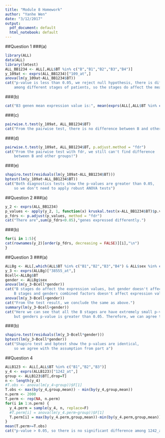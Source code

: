 ```yaml
---
title: "Module 8 Homework"
author: "Yanhe Wen"
date: "3/12/2017"
output:
  pdf_document: default
  html_notebook: default
---
```


##Question 1
###(a)
```r
library(ALL)
data(ALL)
library(lmtest)
ALL_BB1234 <- ALL[,ALL$BT %in% c("B","B1","B2","B3","B4")]
y_109at <- exprs(ALL_BB1234)["109_at",]
anova(lm(y_109at~ALL_BB1234$BT))
cat("p-value is less than 0.05, we reject null hypothesis, there is difference 
    among different stages of patients, so the stages do affect the mean")
```
###(b)
```r
cat("B3 genen mean expression value is:", mean(exprs(ALL[,ALL$BT %in% c("B3")])["109_at",]))
```
###(c)
```r
pairwise.t.test(y_109at, ALL_BB1234$BT)
cat("From the pairwise test, there is no difference between B and other groups!")
```
###(d)
```r
pairwise.t.test(y_109at, ALL_BB1234$BT, p.adjust.method = "fdr")
cat("From the pairwise test with fdr, we still can't find difference 
    between B and other groups!")
```
###(e)
```r
shapiro.test(residuals(lm(y_109at~ALL_BB1234$BT)))
bptest(lm(y_109at~ALL_BB1234$BT))
cat("Both diagnostics tests show the p-values are greater than 0.05, 
    so we don't need to apply robust ANOVA tests")

```

##Question 2
###(a)
```r
y_2 <- exprs(ALL_BB1234)
p_values <- apply(y_2, 1, function(x) kruskal.test(x~ALL_BB1234$BT)$p.value)
p_fdrs <- p.adjust(p_values, method = "fdr")
cat("There are",sum(p_fdrs<0.05),"genes expressed differently.")
```
###(b)
```r
for(i in 1:5){
cat(rownames(y_2)[order(p_fdrs, decreasing = FALSE)][i],"\n")
}
```

##Question 3
###(a)
```r
ALLBg <- ALL[,which(ALL$BT %in% c("B1","B2","B3","B4") & ALL$sex %in% c("M","F"))]
y_3 <- exprs(ALLBg)["38555_at",]
Bcell<-ALLBg$BT
gender <- ALLBg$sex
anova(lm(y_3~Bcell*gender))
cat("B stages do affect the expression values, but gender doesn't affect, 
    B stages and genders combined factors doesn't affect expression values either")
anova(lm(y_3~Bcell+gender))
cat("From the test result, we conclude the same as above.")
summary(lm(y_3~Bcell+gender))
cat("Here we can see that all the B stages are have extremely small p-values, 
    but genders p-value is greater than 0.05. Therefore, we can agree the conclusion above.")
```
###(b)
```r
shapiro.test(residuals(lm(y_3~Bcell*gender)))
bptest(lm(y_3~Bcell*gender))
cat("Shapiro test and bptest show the p-values are identical, 
    so we agree with the assumption from part a")
```

##Question 4
```r
ALLB123 <- ALL[,ALL$BT %in% c("B1","B2","B3")]
y_4 <- exprs(ALLB123)["1242_at",]
group <- ALLB123$BT[,drop=T]
n <- length(y_4)
#T.obs <- anova(lm(y_4~group))$F[1]
T.obs <- max(by(y_4,group,mean)) - min(by(y_4,group,mean))
n.perm <- 2000
T.perm <- rep(NA, n.perm)
for(i in 1:n.perm) {
  y_4.perm = sample(y_4, n, replace=F) 
  #T.perm[i] = anova(lm(y_4.perm~group))$F[1]
  T.perm[i] = max(by(y_4.perm,group,mean))-min(by(y_4.perm,group,mean))
}
mean(T.perm>=T.obs)
cat("p-value > 0.05, so there is no significant difference among 1242_at")
```